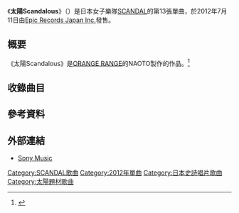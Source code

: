 {{Infobox Single 
| Name            = 太陽Scandalous
| Artist          = [[SCANDAL|SCANDAL]]
| Album           = 
| A-side          =
| B-side          = 
| Released        = 2012年7月11日
| Format          = [[單曲|單曲]]
| Recorded        = 2011年<br/>{{JPN}}
| Genre           = [[J-POP|J-POP]]（[[動畫歌曲|動畫歌曲]]）
| Length          = 14:00（初回生産限定盤A）<br/>14:28（初回生産限定盤B）<br/>14:14（通常盤）
| Label           = [[Epic_Records_Japan_Inc.|Epic Records Japan Inc.]]<br/>ESCL-3924（初回盤A）<br/>ESCL-3925（初回盤B）<br/>ESCL-3926（通常盤）
| Writer          = 
| Producer        = 
| Certification   =
| Chart position  = * 周榜第2名<small>（[[Oricon公信榜|Oricon]]）</small><ref>{{cite web |url=http://www.oricon.co.jp/rank/js/w/2012-07-23/ |language=ja |title=<span lang="ja">2012年07月09日～2012年07月15日のCDシングル週間ランキング（2012年07月23日付）</span> |publisher=[[Oricon|Oricon]] |date=2012 |accessdate=2012-12-24 |archive-date=2013年1月31日 |archive-url=https://www.webcitation.org/6E5ckzzZy?url=http://www.oricon.co.jp/rank/js/w/2012-07-23/ |dead-url=no }}</ref>
| Last single     = [[HARUKAZE|HARUKAZE]]<br/>（2012年）
| This single     = '''太陽Scandalous'''<br/>（2012年）
| Next single     = [[高跟鞋踩浪|高跟鞋踩浪]]<br/>（2012年）
| Misc = 
}}
《'''太陽Scandalous'''》（{{lang-ja|太陽スキャンダラス}}）是日本女子樂隊[[SCANDAL|SCANDAL]]的第13張單曲，於2012年7月11日由[[Epic_Records_Japan_Inc.|Epic Records Japan Inc.]]發售。

== 概要 ==
《太陽Scandalous》是[[ORANGE_RANGE|ORANGE RANGE]]的NAOTO製作的作品。<ref>{{cite web |url=http://www.barks.jp/news/?id=1000079274 |language=ja |title=<span lang="ja">SCANDAL、7/11発売新曲はORANGE RANGEのNAOTOプロデュース「イケナイ太陽」より刺激的な“スキャンダラス太陽”</span> |publisher=BARKS |date=2012-05-01 |accessdate=2012-12-27 |archive-date=2012-06-11 |archive-url=https://web.archive.org/web/20120611083413/http://www.barks.jp//news/?id=1000079274 |dead-url=no }}</ref>

== 收錄曲目 ==
{{tracklist
| headline        = 通常盤
| extra_column    = 編曲
| title1          = 太陽Scandalous
| lyrics1         = HARUNA、NAOTO
| music1          = [[橘子新樂園|NAOTO]]
| extra1          = NAOTO
| length1         = 5:05
| title2          = Welcome home
| lyrics2         = 川村結花
| music2          = [[川村結花|川村結花]]
| extra2          = 大久保友裕
| length2         = 3:59
| title3          = 太陽Scandalous（Instrumental）
| lyrics3         = －
| music3          = －
| extra3          = －
| length3         =
}}

{{tracklist
| headline        = 初回生産限定盤A
| collapsed = yes
| extra_column    = 編曲
| title1          = 太陽Scandalous
| lyrics1         = HARUNA、NAOTO
| music1          = NAOTO
| extra1          = NAOTO
| length1         = 5:05
| title2          = {{lang|ja|恋の始まりはダイエット / アーモンドクラッシュ}}
| lyrics2         = RAM RIDER
| music2          = [[RAM_RIDER|RAM RIDER]]
| extra2          = RAM RIDER
| length2         = 4:16
| title3          = 太陽Scandalous（Instrumental）
| lyrics3         = －
| music3          = －
| extra3          = －
| length3         =
}}

{{tracklist
| headline        = 初回生産限定盤B
| collapsed = yes
| extra_column    = 編曲
| title1          = 太陽Scandalous
| lyrics1         = HARUNA、NAOTO
| music1          = NAOTO
| extra1          = NAOTO
| length1         = 5:05
| title2          = {{lang|ja|ちぇりーじゃむ / どぼんどぼんど}}
| lyrics2         = Donuts Disco Deluxe
| music2          = Donuts Disco Deluxe
| extra2          = ANI
| length2         = 3:48
| title3          = 太陽Scandalous（Instrumental）
| lyrics3         = －
| music3          = －
| extra3          = －
| length3         =
}}

== 參考資料 ==
{{Reflist}}

== 外部連結 ==
* [http://www.sonymusic.co.jp/Music/Arch/ES/scandal/?ESCL-3926/ Sony Music]{{ja icon}}

{{SCANDAL}}

{{DEFAULTSORT:Taiyo Scandalous}}
[[Category:SCANDAL歌曲|Category:SCANDAL歌曲]]
[[Category:2012年單曲|Category:2012年單曲]]
[[Category:日本史詩唱片歌曲|Category:日本史詩唱片歌曲]]
[[Category:太陽題材歌曲|Category:太陽題材歌曲]]